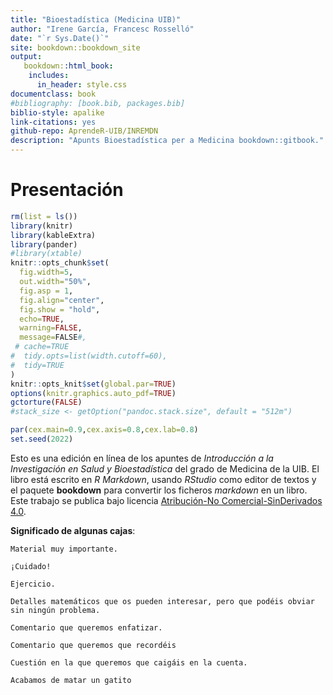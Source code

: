 ```yaml
--- 
title: "Bioestadística (Medicina UIB)"
author: "Irene García, Francesc Rosselló"
date: "`r Sys.Date()`"
site: bookdown::bookdown_site
output: 
   bookdown::html_book:
    includes:
      in_header: style.css
documentclass: book
#bibliography: [book.bib, packages.bib]
biblio-style: apalike
link-citations: yes
github-repo: AprendeR-UIB/INREMDN
description: "Apunts Bioestadística per a Medicina bookdown::gitbook."
---
```


# Presentación {-}


```r
rm(list = ls())
library(knitr)
library(kableExtra)
library(pander)
#library(xtable)
knitr::opts_chunk$set(
  fig.width=5, 
  out.width="50%",
  fig.asp = 1,
  fig.align="center", 
  fig.show = "hold",
  echo=TRUE, 
  warning=FALSE, 
  message=FALSE#,
 # cache=TRUE
#  tidy.opts=list(width.cutoff=60),
#  tidy=TRUE
)
knitr::opts_knit$set(global.par=TRUE)
options(knitr.graphics.auto_pdf=TRUE)
gctorture(FALSE)
#stack_size <- getOption("pandoc.stack.size", default = "512m")
```

```r
par(cex.main=0.9,cex.axis=0.8,cex.lab=0.8)
set.seed(2022)
```

Esto es una edición en línea de los apuntes de *Introducción a la Investigación en Salud y Bioestadística* del grado de Medicina de la UIB. El libro está escrito en *R Markdown*, usando *RStudio* como editor de textos y el paquete **bookdown** para convertir los ficheros *markdown* en un libro. Este trabajo se publica bajo licencia [Atribución-No Comercial-SinDerivados 4.0](https://creativecommons.org/licenses/by-nc-nd/4.0/).



**Significado de algunas cajas**:

```block2
Material muy importante.
```

```block2
¡Cuidado!
```

```block2
Ejercicio.
```

```block2
Detalles matemáticos que os pueden interesar, pero que podéis obviar sin ningún problema.
```

```block2
Comentario que queremos enfatizar.
```

```block2
Comentario que queremos que recordéis
```

```block2
Cuestión en la que queremos que caigáis en la cuenta.
```

```block2
Acabamos de matar un gatito
```

